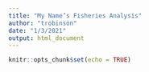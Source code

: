 ```yaml
---
title: "My Name’s Fisheries Analysis"
author: "trobinson"
date: "1/3/2021"
output: html_document
---
```


```r
knitr::opts_chunk$set(echo = TRUE)
```
